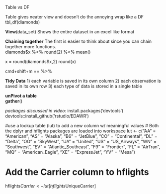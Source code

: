Table vs DF

Table gives neater view and doesn't do the annoying wrap like a DF
tbl_df(diamonds)

**View**(data_set)
Shows the entire dataset in an excel like format

**Chaining together** The first is easier to think about since you can chain together more functions.  
diamonds$x %>%
  round(2) %>%
  mean()
  
x = round(diamonds$x,2)
round(x)

cmd+shift+m == %>%

**Tidy Data**
1) each variable is saved in its own column
2) each observation is saved in its own row
3) each type of data is stored in a single table

**unPivot a table**  
**gather**()


*packages discussed in video:*
install.packages('devtools')
devtools::install_github('rstudio/EDAWR')

#use a lookup table (lut) to add a new column w/ meaningful values
# Both the dplyr and hflights packages are loaded into workspace
lut <- c("AA" = "American", "AS" = "Alaska", "B6" = "JetBlue", "CO" = "Continental", 
         "DL" = "Delta", "OO" = "SkyWest", "UA" = "United", "US" = "US_Airways", 
         "WN" = "Southwest", "EV" = "Atlantic_Southeast", "F9" = "Frontier", 
         "FL" = "AirTran", "MQ" = "American_Eagle", "XE" = "ExpressJet", "YV" = "Mesa")

# Add the Carrier column to hflights
hflights$Carrier <- lut[hflights$UniqueCarrier]

